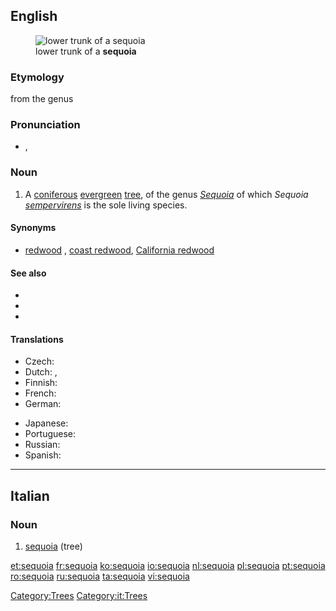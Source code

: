 ==English==
[[Image:Iluvatar redwood 400.jpg|thumb|lower trunk of a '''sequoia''']]
===Etymology===
from the genus {{term|Sequoia}}

===Pronunciation===
* {{a|UK}} {{IPA|/səˈkwɔɪ.ə/}}, {{SAMPA|/s@"kwOI.@/}}

===Noun===
{{en-noun}}

# A [[coniferous]] [[evergreen]] [[tree]], of the genus ''[[Sequoia]]'' of which ''Sequoia [[sempervirens]]'' is the sole living species.

====Synonyms====
* {{sense|tree}} [[redwood]] {{qualifier|in California}}, [[coast redwood]], [[California redwood]]

====See also====
*{{pedialite}}
*{{specieslite|Sequoia}}
*{{commonslite|Sequoia sempervirens}}

====Translations====
{{trans-top|tree}}
* Czech: {{t-|cs|sekvoj|f}}
* Dutch: {{t+|nl|sequoia}}, {{t|nl|reuzenpijnboom}}
* Finnish: {{t-|fi|punapuu}}
* French: {{t+|fr|séquoia|m}}
* German: {{t|de|Mammutbaum|m}}
{{trans-mid}}
* Japanese: {{t|ja|セコイア}}
* Portuguese: {{t+|pt|sequóia|f}}
* Russian: {{t+|ru|секвойя|f|tr=s'ekvójja}}
* Spanish: {{t-|es|secoya|f}}
{{trans-bottom}}

[[Category:Trees]]
----

==Italian==
{{wikipedia|lang=it}}
===Noun===
{{it-noun|sequoi|f|a|e}}

# [[#English|sequoia]] (tree)

[[Category:it:Trees]]

[[et:sequoia]]
[[fr:sequoia]]
[[ko:sequoia]]
[[io:sequoia]]
[[nl:sequoia]]
[[pl:sequoia]]
[[pt:sequoia]]
[[ro:sequoia]]
[[ru:sequoia]]
[[ta:sequoia]]
[[vi:sequoia]]